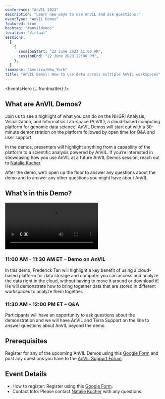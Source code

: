 ```yaml
---
conference: "AnVIL 2023"
description: "Learn new ways to use AnVIL and ask questions!"
eventType: "AnVIL Demos"
featured: true
hashtag: "#anvildemos"
location: "Virtual"
sessions:
  [
    {
      sessionStart: "22 June 2023 11:00 AM",
      sessionEnd: "22 June 2023 12:00 PM",
    },
  ]
timezone: "America/New_York"
title: "AnVIL Demos: How to use data across multiple AnVIL workspaces"
---
```


<EventsHero {...frontmatter} />

## What are AnVIL Demos?

Join us to see a highlight of what you can do on the NHGRI Analysis, Visualization, and Informatics Lab-space (AnVIL), a cloud-based computing platform for genomic data science! AnVIL Demos will start out with a 30-minute demonstration on the platform followed by open time for Q&A and user support.

In the demos, presenters will highlight anything from a capability of the platform to a scientific analysis powered by AnVIL. If you’re interested in showcasing how you use AnVIL at a future AnVIL Demos session, reach out to [Natalie Kucher]({natalieKucher}).

After the demo, we’ll open up the floor to answer any questions about the demo and to answer any other questions you might have about AnVIL.

## What’s in this Demo?

<Video
  src="https://www.youtube.com/embed/1vz4kupdkms"
  title="AnVIL Demos: How to combine data across workspaces - 06/22/2023"
/>

### 11:00 AM - 11:30 AM ET – Demo on AnVIL

In this demo, Frederick Tan will highlight a key benefit of using a cloud-based platform for data storage and compute: you can access and analyze the data right in the cloud, without having to move it around or download it! He will demonstrate how to bring together data that are stored in different workspaces to analyze them together.

### 11:30 AM - 12:00 PM ET – Q&A

Participants will have an opportunity to ask questions about the demonstration and we will have AnVIL and Terra Support on the line to answer questions about AnVIL beyond the demo.

## Prerequisites

Register for any of the upcoming AnVIL Demos using this [Google Form](https://forms.gle/7CcaLE9AM7FrYqpP7) and post any questions you have to the [AnVIL Support Forum]({anvilHelpURL}).

## Event Details

- How to register: Register using this [Google Form](https://forms.gle/7CcaLE9AM7FrYqpP7).
- Contact Info: Please contact [Natalie Kucher]({natalieKucher}) with any questions.
